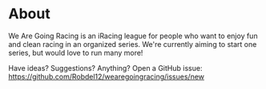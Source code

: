 # About

We Are Going Racing is an iRacing league for people who want to enjoy fun and
clean racing in an organized series. We're currently aiming to start one series,
but would love to run many more! 

Have ideas? Suggestions? Anything? Open a GitHub issue: https://github.com/Robdel12/wearegoingracing/issues/new
